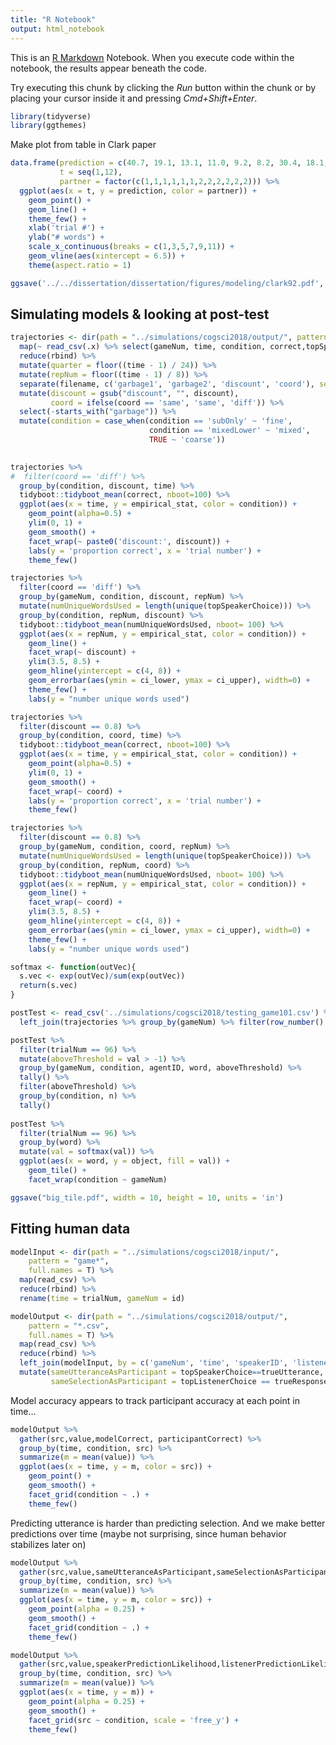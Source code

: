 ```yaml
---
title: "R Notebook"
output: html_notebook
---
```


This is an [R Markdown](http://rmarkdown.rstudio.com) Notebook. When you execute code within the notebook, the results appear beneath the code. 

Try executing this chunk by clicking the *Run* button within the chunk or by placing your cursor inside it and pressing *Cmd+Shift+Enter*. 

```r
library(tidyverse)
library(ggthemes)
```

Make plot from table in Clark paper

```r
data.frame(prediction = c(40.7, 19.1, 13.1, 11.0, 9.2, 8.2, 30.4, 18.1, 13.4, 8.2, 7.8, 6.7),
           t = seq(1,12),
           partner = factor(c(1,1,1,1,1,1,2,2,2,2,2,2))) %>%
  ggplot(aes(x = t, y = prediction, color = partner)) +
    geom_point() +
    geom_line() +
    theme_few() +
    xlab('trial #') +
    ylab("# words") +
    scale_x_continuous(breaks = c(1,3,5,7,9,11)) +
    geom_vline(aes(xintercept = 6.5)) +
    theme(aspect.ratio = 1)

ggsave('../../dissertation/dissertation/figures/modeling/clark92.pdf', height = 8, width = 8, units = 'cm', useDingbats = F)
```

## Simulating models & looking at post-test

```r
trajectories <- dir(path = "../simulations/cogsci2018/output/", pattern = "trajectory.*", full.names = T) %>%
  map(~ read_csv(.x) %>% select(gameNum, time, condition, correct,topSpeakerChoice) %>% mutate(filename=.x)) %>%
  reduce(rbind) %>%
  mutate(quarter = floor((time - 1) / 24)) %>%
  mutate(repNum = floor((time - 1) / 8)) %>%
  separate(filename, c('garbage1', 'garbage2', 'discount', 'coord'), sep="_") %>%
  mutate(discount = gsub("discount", "", discount),
         coord = ifelse(coord == 'same', 'same', 'diff')) %>%
  select(-starts_with("garbage")) %>%
  mutate(condition = case_when(condition == 'subOnly' ~ 'fine', 
                               condition == 'mixedLower' ~ 'mixed', 
                               TRUE ~ 'coarse')) 

  
trajectories %>% 
#  filter(coord == 'diff') %>%
  group_by(condition, discount, time) %>%
  tidyboot::tidyboot_mean(correct, nboot=100) %>%
  ggplot(aes(x = time, y = empirical_stat, color = condition)) +
    geom_point(alpha=0.5) +
    ylim(0, 1) +
    geom_smooth() +
    facet_wrap(~ paste0('discount:', discount)) +
    labs(y = 'proportion correct', x = 'trial number') +
    theme_few() 

```


```r
trajectories %>%
  filter(coord == 'diff') %>%
  group_by(gameNum, condition, discount, repNum) %>%
  mutate(numUniqueWordsUsed = length(unique(topSpeakerChoice))) %>%
  group_by(condition, repNum, discount) %>%
  tidyboot::tidyboot_mean(numUniqueWordsUsed, nboot= 100) %>%
  ggplot(aes(x = repNum, y = empirical_stat, color = condition)) +
    geom_line() +
    facet_wrap(~ discount) +
    ylim(3.5, 8.5) +
    geom_hline(yintercept = c(4, 8)) +
    geom_errorbar(aes(ymin = ci_lower, ymax = ci_upper), width=0) +
    theme_few() +
    labs(y = "number unique words used")
```

```r
trajectories %>% 
  filter(discount == 0.8) %>%
  group_by(condition, coord, time) %>%
  tidyboot::tidyboot_mean(correct, nboot=100) %>%
  ggplot(aes(x = time, y = empirical_stat, color = condition)) +
    geom_point(alpha=0.5) +
    ylim(0, 1) +
    geom_smooth() +
    facet_wrap(~ coord) +
    labs(y = 'proportion correct', x = 'trial number') +
    theme_few() 

```

```r
trajectories %>%
  filter(discount == 0.8) %>%
  group_by(gameNum, condition, coord, repNum) %>%
  mutate(numUniqueWordsUsed = length(unique(topSpeakerChoice))) %>%
  group_by(condition, repNum, coord) %>%
  tidyboot::tidyboot_mean(numUniqueWordsUsed, nboot= 100) %>%
  ggplot(aes(x = repNum, y = empirical_stat, color = condition)) +
    geom_line() +
    facet_wrap(~ coord) +
    ylim(3.5, 8.5) +
    geom_hline(yintercept = c(4, 8)) +
    geom_errorbar(aes(ymin = ci_lower, ymax = ci_upper), width=0) +
    theme_few() +
    labs(y = "number unique words used")

```




```r
softmax <- function(outVec){
  s.vec <- exp(outVec)/sum(exp(outVec))
  return(s.vec)
}

postTest <- read_csv('../simulations/cogsci2018/testing_game101.csv') %>%
  left_join(trajectories %>% group_by(gameNum) %>% filter(row_number() == 1))

postTest %>%
  filter(trialNum == 96) %>%
  mutate(aboveThreshold = val > -1) %>%
  group_by(gameNum, condition, agentID, word, aboveThreshold) %>%
  tally() %>%
  filter(aboveThreshold) %>%
  group_by(condition, n) %>%
  tally()
  
postTest %>%
  filter(trialNum == 96) %>%
  group_by(word) %>%
  mutate(val = softmax(val)) %>%
  ggplot(aes(x = word, y = object, fill = val)) +
    geom_tile() +
    facet_wrap(condition ~ gameNum)

ggsave("big_tile.pdf", width = 10, height = 10, units = 'in')
```

## Fitting human data

```r
modelInput <- dir(path = "../simulations/cogsci2018/input/",
    pattern = "game*",
    full.names = T) %>%
  map(read_csv) %>%
  reduce(rbind) %>%
  rename(time = trialNum, gameNum = id)

modelOutput <- dir(path = "../simulations/cogsci2018/output/",
    pattern = "*.csv",
    full.names = T) %>%
  map(read_csv) %>%
  reduce(rbind) %>%
  left_join(modelInput, by = c('gameNum', 'time', 'speakerID', 'listenerID')) %>%
  mutate(sameUtteranceAsParticipant = topSpeakerChoice==trueUtterance,
         sameSelectionAsParticipant = topListenerChoice == trueResponse)
```

Model accuracy appears to track participant accuracy at each point in time... 

```r
modelOutput %>%
  gather(src,value,modelCorrect, participantCorrect) %>%
  group_by(time, condition, src) %>%
  summarize(m = mean(value)) %>%
  ggplot(aes(x = time, y = m, color = src)) +
    geom_point() +
    geom_smooth() +
    facet_grid(condition ~ .) +
    theme_few()
```

Predicting utterance is harder than predicting selection. And we make better predictions over time (maybe not surprising, since human behavior stabilizes later on)

```r
modelOutput %>%
  gather(src,value,sameUtteranceAsParticipant,sameSelectionAsParticipant) %>%
  group_by(time, condition, src) %>%
  summarize(m = mean(value)) %>%
  ggplot(aes(x = time, y = m, color = src)) +
    geom_point(alpha = 0.25) +
    geom_smooth() +
    facet_grid(condition ~ .) +
    theme_few()
```

```r
modelOutput %>%
  gather(src,value,speakerPredictionLikelihood,listenerPredictionLikelihood) %>%
  group_by(time, condition, src) %>%
  summarize(m = mean(value)) %>%
  ggplot(aes(x = time, y = m)) +
    geom_point(alpha = 0.25) +
    geom_smooth() +
    facet_grid(src ~ condition, scale = 'free_y') +
    theme_few()
```